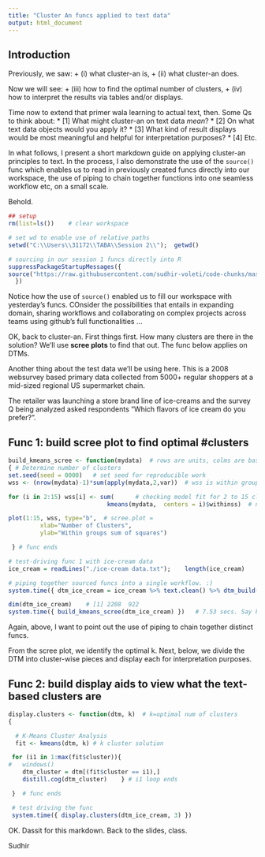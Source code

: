 ```yaml
---
title: "Cluster An funcs applied to text data"
output: html_document
---
```


## Introduction

Previously, we saw: 
+  (i) what cluster-an is, 
+  (ii) what cluster-an does.

Now we will see:
+  (iii) how to find the optimal number of clusters, 
+  (iv) how to interpret the results via tables and/or displays.  

Time now to extend that primer wala learning to actual text, then. Some Qs to think about: 
*  [1] What might cluster-an on text data *mean*? 
*  [2] On what text data objects would you apply it? 
*  [3] What kind of result displays would be most meaningful and helpful for interpretation purposes? 
*  [4] Etc.  

In what follows, I present a short markdown guide on applying cluster-an principles to text. In the process, I also demonstrate the use of the `source()` func which enables us to read in previously created funcs directly into our workspace, the use of piping to chain together functions into one seamless workflow etc, on a small scale.   

Behold.  

```r
## setup
rm(list=ls())    # clear workspace

# set wd to enable use of relative paths
setwd("C:\\Users\\31172\\TABA\\Session 2\\");  getwd()  

# sourcing in our session 1 funcs directly into R
suppressPackageStartupMessages({
source("https://raw.githubusercontent.com/sudhir-voleti/code-chunks/master/cba%20tidytext%20funcs%20for%20git%20upload.R")
  })

```

Notice how the use of `source()` enabled us to fill our workspace with yesterday's funcs. COnsider the possibilities that entails in expanding domain, sharing workflows and collaborating on complex projects across teams using github's full functionalities ...  

OK, back to cluster-an. First things first. How many clusters are there in the solution? We'll use **scree plots** to find that out. The func below applies on DTMs.  

Another thing about the test data we'll be using here. This is a 2008 websurvey based primary data collected from 5000+ regular shoppers at a mid-sized regional US supermarket chain.  

The retailer was launching a store brand line of ice-creams and the survey Q being analyzed asked respondents "Which flavors of ice cream do you prefer?".

## Func 1: build scree plot to find optimal #clusters
```r

build_kmeans_scree <- function(mydata)  # rows are units, colms are basis variables
{ # Determine number of clusters
set.seed(seed = 0000)   # set seed for reproducible work
wss <- (nrow(mydata)-1)*sum(apply(mydata,2,var))  # wss is within group sum of squares

for (i in 2:15) wss[i] <- sum(      # checking model fit for 2 to 15 clusters
                            kmeans(mydata,  centers = i)$withinss)  # note use of kmeans() func

plot(1:15, wss, type="b",  # scree.plot = 
	     xlab="Number of Clusters",
	     ylab="Within groups sum of squares")

 } # func ends

# test-driving func 1 with ice-cream data
ice_cream = readLines("./ice-cream data.txt");    length(ice_cream)

# piping together sourced funcs into a single workflow. :)
system.time({ dtm_ice_cream = ice_cream %>% text.clean() %>% dtm_build() })  # 1.33 secs

dim(dtm_ice_cream)    # [1] 2208  922
system.time({ build_kmeans_scree(dtm_ice_cream) })   # 7.53 secs. Say k=8 clusters is optimal (illustrative)
```
Again, above, I want to point out the use of piping to chain together distinct funcs.  

From the scree plot, we identify the optimal k. Next, below, we divide the DTM into cluster-wise pieces and display each for interpretation purposes.

## Func 2: build display aids to view what the text-based clusters are
```r
display.clusters <- function(dtm, k)  # k=optimal num of clusters
{ 

  # K-Means Cluster Analysis
  fit <- kmeans(dtm, k) # k cluster solution

 for (i1 in 1:max(fit$cluster)){ 
#	windows()
	dtm_cluster = dtm[(fit$cluster == i1),] 
	distill.cog(dtm_cluster) 	} # i1 loop ends

 }  # func ends

 # test driving the func
 system.time({ display.clusters(dtm_ice_cream, 3) })
```

OK. Dassit for this markdown. Back to the slides, class.

Sudhir
